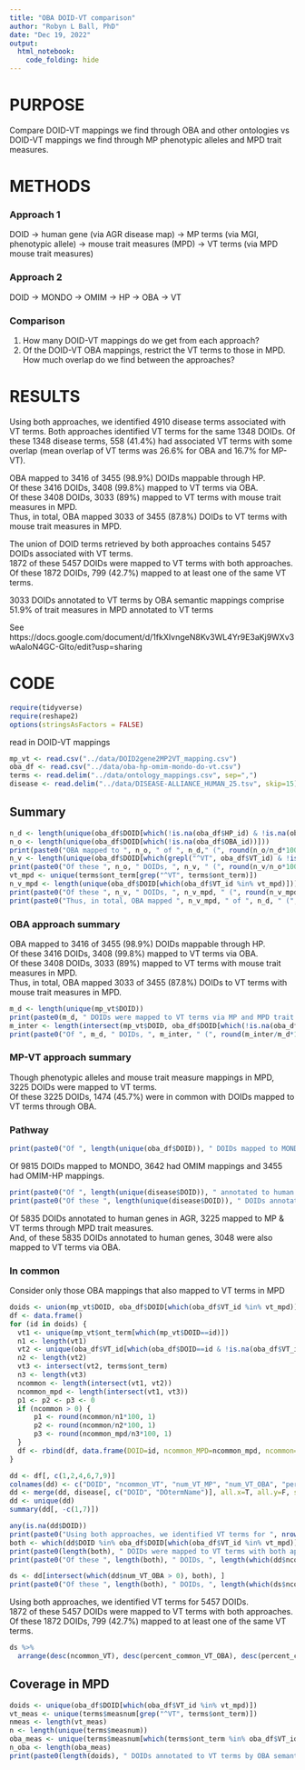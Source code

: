 ```yaml
---
title: "OBA DOID-VT comparison"
author: "Robyn L Ball, PhD"
date: "Dec 19, 2022"
output: 
  html_notebook:
    code_folding: hide
---
```


# PURPOSE

Compare DOID-VT mappings we find through OBA and other ontologies vs DOID-VT mappings we find through MP phenotypic alleles and MPD trait measures.

# METHODS

### Approach 1

DOID -> human gene (via AGR disease map) -> MP terms (via MGI, phenotypic allele) -> mouse trait measures (MPD)  -> VT terms (via MPD mouse trait measures)

### Approach 2

DOID -> MONDO -> OMIM -> HP -> OBA -> VT

### Comparison

1. How many DOID-VT mappings do we get from each approach?  
2. Of the DOID-VT OBA mappings, restrict the VT terms to those in MPD. How much overlap do we find between the approaches?

# RESULTS

Using both approaches, we identified 4910 disease terms associated with VT terms. Both approaches identified VT terms for the same 1348 DOIDs. Of these 1348 disease terms, 558 (41.4%) had associated VT terms with some overlap (mean overlap of VT terms was 26.6% for OBA and 16.7% for MP-VT).  


OBA mapped to 3416 of 3455 (98.9%) DOIDs mappable through HP.  
Of these 3416 DOIDs, 3408 (99.8%) mapped to VT terms via OBA.  
Of these 3408 DOIDs, 3033 (89%) mapped to VT terms with mouse trait measures in MPD.  
Thus, in total, OBA mapped 3033 of 3455 (87.8%) DOIDs to VT terms with mouse trait measures in MPD.

The union of DOID terms retrieved by both approaches contains 5457 DOIDs associated with VT terms.  
1872 of these 5457 DOIDs were mapped to VT terms with both approaches.    
Of these 1872 DOIDs, 799 (42.7%) mapped to at least one of the same VT terms.  

3033 DOIDs annotated to VT terms by OBA semantic mappings comprise 51.9% of trait measures in MPD annotated to VT terms

See https://docs.google.com/document/d/1fkXIvngeN8Kv3WL4Yr9E3aKj9WXv3wAaIoN4GC-GIto/edit?usp=sharing


# CODE

```r
require(tidyverse)
require(reshape2)
options(stringsAsFactors = FALSE)
```

read in DOID-VT mappings

```r
mp_vt <- read.csv("../data/DOID2gene2MP2VT_mapping.csv")
oba_df <- read.csv("../data/oba-hp-omim-mondo-do-vt.csv")
terms <- read.delim("../data/ontology_mappings.csv", sep=",")
disease <- read.delim("../data/DISEASE-ALLIANCE_HUMAN_25.tsv", skip=15)
```

## Summary

```r
n_d <- length(unique(oba_df$DOID[which(!is.na(oba_df$HP_id) & !is.na(oba_df$DOID))]))
n_o <- length(unique(oba_df$DOID[which(!is.na(oba_df$OBA_id))]))
print(paste0("OBA mapped to ", n_o, " of ", n_d," (", round(n_o/n_d*100, 1), "%) DOIDs mappable through HP."))
n_v <- length(unique(oba_df$DOID[which(grepl("^VT", oba_df$VT_id) & !is.na(oba_df$HP_id) & !is.na(oba_df$DOID))]))
print(paste0("Of these ", n_o, " DOIDs, ", n_v, " (", round(n_v/n_o*100, 1), "%) mapped to VT terms via OBA."))
vt_mpd <- unique(terms$ont_term[grep("^VT", terms$ont_term)])
n_v_mpd <- length(unique(oba_df$DOID[which(oba_df$VT_id %in% vt_mpd)]))
print(paste0("Of these ", n_v, " DOIDs, ", n_v_mpd, " (", round(n_v_mpd/n_v*100, 1), "%) mapped to VT terms with mouse trait measures in MPD."))
print(paste0("Thus, in total, OBA mapped ", n_v_mpd, " of ", n_d, " (", round(n_v_mpd/n_d*100,1), "%) DOIDs to VT terms with mouse trait measures in MPD."))
```

### OBA approach summary

OBA mapped to 3416 of 3455 (98.9%) DOIDs mappable through HP.  
Of these 3416 DOIDs, 3408 (99.8%) mapped to VT terms via OBA.  
Of these 3408 DOIDs, 3033 (89%) mapped to VT terms with mouse trait measures in MPD.  
Thus, in total, OBA mapped 3033 of 3455 (87.8%) DOIDs to VT terms with mouse trait measures in MPD.


```r
m_d <- length(unique(mp_vt$DOID))
print(paste0(m_d, " DOIDs were mapped to VT terms via MP and MPD trait measures."))
m_inter <- length(intersect(mp_vt$DOID, oba_df$DOID[which(!is.na(oba_df$VT_id))]))
print(paste0("Of ", m_d, " DOIDs, ", m_inter, " (", round(m_inter/m_d*100, 1), "%) were in common with DOIDs mapped to VT terms through OBA."))
```


### MP-VT approach summary

Though phenotypic alleles and mouse trait measure mappings in MPD, 3225 DOIDs were mapped to VT terms.  
Of these 3225 DOIDs, 1474 (45.7%) were in common with DOIDs mapped to VT terms through OBA.  

### Pathway 

```r
print(paste0("Of ", length(unique(oba_df$DOID)), " DOIDs mapped to MONDO, ", length(unique(oba_df$DOID[!is.na(oba_df$OMIM_id)])), " had OMIM mappings and ", length(unique(oba_df$DOID[!is.na(oba_df$HP_id)])), " had OMIM-HP mappings."))
```

Of 9815 DOIDs mapped to MONDO, 3642 had OMIM mappings and 3455 had OMIM-HP mappings.

```r
print(paste0("Of ", length(unique(disease$DOID)), " annotated to human genes, ", length(unique(mp_vt$DOID)), " mapped to MP terms and to VT terms through MPD trait measures."))
print(paste0("Of these ", length(unique(disease$DOID)), " DOIDs annotated to human genes, ", length(intersect(oba_df$DOID[!is.na(oba_df$VT_id)], disease$DOID)), " were also mapped to VT terms via OBA."))
```

Of 5835 DOIDs annotated to human genes in AGR, 3225 mapped to MP & VT terms through MPD trait measures.  
And, of these 5835 DOIDs annotated to human genes, 3048 were also mapped to VT terms via OBA.  

### In common

Consider only those OBA mappings that also mapped to VT terms in MPD

```r
doids <- union(mp_vt$DOID, oba_df$DOID[which(oba_df$VT_id %in% vt_mpd)])
df <- data.frame()
for (id in doids) {
  vt1 <- unique(mp_vt$ont_term[which(mp_vt$DOID==id)])
  n1 <- length(vt1)
  vt2 <- unique(oba_df$VT_id[which(oba_df$DOID==id & !is.na(oba_df$VT_id))])
  n2 <- length(vt2)
  vt3 <- intersect(vt2, terms$ont_term)
  n3 <- length(vt3)
  ncommon <- length(intersect(vt1, vt2))
  ncommon_mpd <- length(intersect(vt1, vt3))
  p1 <- p2 <- p3 <- 0
  if (ncommon > 0) {
      p1 <- round(ncommon/n1*100, 1)
      p2 <- round(ncommon/n2*100, 1)
      p3 <- round(ncommon_mpd/n3*100, 1)
  }
  df <- rbind(df, data.frame(DOID=id, ncommon_MPD=ncommon_mpd, ncommon=ncommon, num_1=n1, num_2=n2, num_3=n3, per_1=p1, per_2=p2, per_3=p3))
}
```

```r
dd <- df[, c(1,2,4,6,7,9)]
colnames(dd) <- c("DOID", "ncommon_VT", "num_VT_MP", "num_VT_OBA", "percent_common_VT_MP", "percent_common_VT_OBA")
dd <- merge(dd, disease[, c("DOID", "DOtermName")], all.x=T, all.y=F, sort=F)
dd <- unique(dd)
summary(dd[, -c(1,7)])
```

```r
any(is.na(dd$DOID))
print(paste0("Using both approaches, we identified VT terms for ", nrow(dd), " DOIDs."))
both <- which(dd$DOID %in% oba_df$DOID[which(oba_df$VT_id %in% vt_mpd)] & dd$DOID %in% mp_vt$DOID)
print(paste0(length(both), " DOIDs were mapped to VT terms with both approaches."))
print(paste0("Of these ", length(both), " DOIDs, ", length(which(dd$ncommon_VT > 0)), " (", round(length(which(dd$ncommon_VT > 0))/length(both)*100,1), "%) mapped to at least one of the same VT terms."))

ds <- dd[intersect(which(dd$num_VT_OBA > 0), both), ]
print(paste0("Of these ", length(both), " DOIDs, ", length(which(ds$ncommon_VT > 0)), " (", round(length(which(ds$ncommon_VT > 0))/length(both)*100,1), "%) mapped to at least one of the same VT terms."))
```

Using both approaches, we identified VT terms for 5457 DOIDs.  
1872 of these 5457 DOIDs were mapped to VT terms with both approaches.  
Of these 1872 DOIDs, 799 (42.7%) mapped to at least one of the same VT terms.


```r
ds %>% 
  arrange(desc(ncommon_VT), desc(percent_common_VT_OBA), desc(percent_common_VT_MP))
```
## Coverage in MPD

```r
doids <- unique(oba_df$DOID[which(oba_df$VT_id %in% vt_mpd)])
vt_meas <- unique(terms$measnum[grep("^VT", terms$ont_term)])
nmeas <- length(vt_meas)
n <- length(unique(terms$measnum))
oba_meas <- unique(terms$measnum[which(terms$ont_term %in% oba_df$VT_id)])
n_oba <- length(oba_meas)
print(paste0(length(doids), " DOIDs annotated to VT terms by OBA semantic mappings comprise ", round(n_oba/nmeas*100, 1), "% of trait measures in MPD annotated to VT terms"))
```

